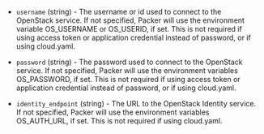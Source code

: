 <!-- Code generated from the comments of the AccessConfig struct in builder/openstack/access_config.go; DO NOT EDIT MANUALLY -->

-   `username` (string) - The username or id used to connect to the OpenStack service. If not
    specified, Packer will use the environment variable OS_USERNAME or
    OS_USERID, if set. This is not required if using access token or
    application credential instead of password, or if using cloud.yaml.
    
-   `password` (string) - The password used to connect to the OpenStack service. If not specified,
    Packer will use the environment variables OS_PASSWORD, if set. This is
    not required if using access token or application credential instead of
    password, or if using cloud.yaml.
    
-   `identity_endpoint` (string) - The URL to the OpenStack Identity service. If not specified, Packer will
    use the environment variables OS_AUTH_URL, if set. This is not required
    if using cloud.yaml.
    
